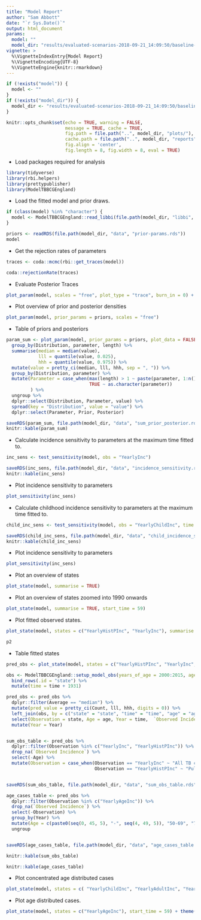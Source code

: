 ```yaml
---
title: "Model Report"
author: "Sam Abbott"
date: "`r Sys.Date()`"
output: html_document
params: 
  model: ""
  model_dir: "results/evaluated-scenarios-2018-09-21_14:09:50/baseline-2018-09-21_14:09:50"
vignette: >
  %\VignetteIndexEntry{Model Report}
  %\VignetteEncoding{UTF-8}
  %\VignetteEngine{knitr::rmarkdown}
---
```


```r
if (!exists("model")) {
  model <- ""
}
if (!exists("model_dir")) {
  model_dir <- "results/evaluated-scenarios-2018-09-21_14:09:50/baseline-2018-09-21_14:09:50"
}

knitr::opts_chunk$set(echo = TRUE, warning = FALSE, 
                      message = TRUE, cache = TRUE,
                      fig.path = file.path("..", model_dir, "plots/"),
                      cache.path = file.path("..", model_dir, "reports", "model_report/"),
                      fig.align = 'center',
                      fig.length = 8, fig.width = 8, eval = TRUE)
```

- Load packages required for analysis

```r
library(tidyverse)
library(rbi.helpers)
library(prettypublisher)
library(ModelTBBCGEngland)
```

- Load the fitted model and prior draws.

```r
if (class(model) %in% "character") {
  model <- ModelTBBCGEngland::read_libbi(file.path(model_dir, "libbi", "posterior"))
}

priors <- readRDS(file.path(model_dir, "data", "prior-params.rds"))
model
```

- Get the rejection rates of parameters

```r
traces <- coda::mcmc(rbi::get_traces(model))

coda::rejectionRate(traces)
```

- Evaluate Posterior Traces

```r
plot_param(model, scales = "free", plot_type = "trace", burn_in = 0) + theme(legend.position = "none")
```

- Plot overview of prior and posterior densities

```r
plot_param(model, prior_params = priors, scales = "free")
```

- Table of priors and posteriors 


```r
param_sum <- plot_param(model, prior_params = priors, plot_data = FALSE) %>% 
  group_by(Distribution, parameter, length) %>% 
  summarise(median = median(value), 
            lll = quantile(value, 0.025), 
            hhh = quantile(value, 0.975)) %>% 
  mutate(value = pretty_ci(median, lll, hhh, sep = ", ")) %>%
  group_by(Distribution, parameter) %>% 
  mutate(Parameter = case_when(max(length) > 1 ~ paste(parameter, 1:n(), sep = "-"),
                               TRUE ~ as.character(parameter))
         ) %>% 
  ungroup %>% 
  dplyr::select(Distribution, Parameter, value) %>% 
  spread(key = "Distribution", value = "value") %>% 
  dplyr::select(Parameter, Prior, Posterior)

saveRDS(param_sum, file.path(model_dir, "data", "sum_prior_posterior.rds"))
knitr::kable(param_sum)
```

- Calculate incidence sensitivity to parameters at the maximum time fitted to.

```r
inc_sens <- test_sensitivity(model, obs = "YearlyInc")

saveRDS(inc_sens, file.path(model_dir, "data", "incidence_sensitivity.rds"))
knitr::kable(inc_sens)
```

- Plot incidence sensitivity to parameters

```r
plot_sensitivity(inc_sens) 
```

- Calculate childhood incidence sensitivity to parameters at the maximum time fitted to.

```r
child_inc_sens <- test_sensitivity(model, obs = "YearlyChildInc", time = NULL)

saveRDS(child_inc_sens, file.path(model_dir, "data", "child_incidence_sensitivity.rds"))
knitr::kable(child_inc_sens)
```

- Plot incidence sensitivity to parameters

```r
plot_sensitivity(inc_sens) 
```


- Plot an overview of states 

```r
plot_state(model, summarise = TRUE)
```

- Plot an overview of states zoomed into 1990 onwards

```r
plot_state(model, summarise = TRUE, start_time = 59)
```

- Plot fitted observed states.

```r
plot_state(model, states = c("YearlyHistPInc", "YearlyInc"), summarise = TRUE, start_time = 49) -> p2

p2
```

- Table fitted states

```r
pred_obs <- plot_state(model, states = c("YearlyHistPInc", "YearlyInc", "YearlyAgeInc"), summarise = FALSE, start_time = 59, plot_data = FALSE)

obs <- ModelTBBCGEngland::setup_model_obs(years_of_age = 2000:2015, age_groups = 0:11, con_age_groups = c("children", "adults", "older adults")) %>% 
  bind_rows(.id = "state") %>% 
  mutate(time = time + 1931)

pred_obs <- pred_obs %>% 
  dplyr::filter(Average == "median") %>% 
  mutate(pred_value = pretty_ci(Count, lll, hhh, digits = 0)) %>% 
  left_join(obs, by = c("state" = "state", "time" = "time", "age" = "age")) %>% 
  select(Observation = state, Age = age, Year = time,  `Observed Incidence` = value, `Predicted Incidence` = pred_value) %>% 
  mutate(Year = Year)


sum_obs_table <- pred_obs %>% 
  dplyr::filter(Observation %in% c("YearlyInc", "YearlyHistPInc")) %>% 
  drop_na(`Observed Incidence`) %>% 
  select(-Age) %>% 
  mutate(Observation = case_when(Observation == "YearlyInc" ~ "All TB cases",
                                 Observation == "YearlyHistPInc" ~ "Pulmonary TB cases"))


saveRDS(sum_obs_table, file.path(model_dir, "data", "sum_obs_table.rds"))

age_cases_table <- pred_obs %>% 
  dplyr::filter(Observation %in% c("YearlyAgeInc")) %>% 
  drop_na(`Observed Incidence`) %>% 
  select(-Observation) %>% 
  group_by(Year) %>% 
  mutate(Age = c(paste0(seq(0, 45, 5), "-", seq(4, 49, 5)), "50-69", "70-89")) %>% 
  ungroup


saveRDS(age_cases_table, file.path(model_dir, "data", "age_cases_table.rds"))
```

```r
knitr::kable(sum_obs_table)
```

```r
knitr::kable(age_cases_table)
```

- Plot concentrated age distributed cases


```r
plot_state(model, states = c( "YearlyChildInc", "YearlyAdultInc", "YearlyOlderAdultInc"), start_time = 59) + theme(legend.position = "none")
```

- Plot age distributed cases.

```r
plot_state(model, states = c("YearlyAgeInc"), start_time = 59) + theme(legend.position = "none")
```
